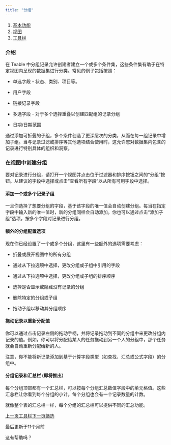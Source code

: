 ```yaml
---
title: "分组"
---
```


1. [基本功能](/ji-ben-gong-neng)
2. [视图](/ji-ben-gong-neng/shi-tu)
3. [工具栏](/ji-ben-gong-neng/shi-tu/shu-ju-gong-ju)

### 介绍

在 Teable 中分组记录允许创建者建立一个或多个条件集，这些条件集有助于在特定视图内呈现的数据集进行分类。常见的例子包括按照：

* 单选字段 - 状态、类别、项目等。

* 用户字段

* 链接记录字段

* 多选字段 - 对于多个选择重叠以创建匹配组的记录分组

* 日期/日期范围

通过添加可折叠的子组，多个条件创造了更深层次的分类，从而在每一组记录中增加子组。当与记录过滤或排序等其他选项结合使用时，这允许您对数据集内包含的记录进行特别具体的组织和洞察。

### 在视图中创建分组

要对记录进行分组，请打开一个视图并点击位于过滤器和排序按钮之间的“分组”按钮。从建议的字段中选择或点击“查看所有字段”以从所有可用字段中选择。

#### 添加一个或多个记录子组

一旦你选择了想要分组的字段，基于该字段的唯一值会自动创建分组。每当在指定字段中输入新的唯一值时，新的分组同样会自动添加。你也可以通过点击“添加子组”选项，按多个字段对记录进行分组。

#### 额外的分组配置选项

现在你已经设置了一个或多个分组，这里有一些额外的选项需要考虑：

* 折叠或展开视图中的所有分组

* 通过从下拉选项中选择，更改分组或子组中引用的字段

* 通过从下拉选项中选择，更改分组或子组的排序顺序

* 选择是否显示或隐藏没有记录的分组

* 删除特定的分组或子组

* 拖动子组以移动其分组顺序

#### 拖动记录以重新分配值

你可以通过点击记录左侧的拖动手柄，并将记录拖动到不同的分组中来更改分组内记录的值。例如，你可以将分配给某人的任务拖动到另一个人的分组中，那个任务就会自动重新分配给新的人。

注意，你不能将新记录添加到基于计算字段类型（如查找、汇总或公式字段）的分组中。

#### 分组记录和汇总栏 (即将推出）

每个分组顶部都有一个汇总栏，可以按每个分组汇总数值字段中的单元格值。这些汇总栏让你看到每个分组的小计。每个分组也会有一个记录数量的计数。

就像整个表的汇总栏一样，每个分组的汇总栏可以提供不同的汇总功能。

[上一页工具栏](/ji-ben-gong-neng/shi-tu/shu-ju-gong-ju)[下一页筛选](/ji-ben-gong-neng/shi-tu/shu-ju-gong-ju/shai-xuan)

最后更新于11个月前

这有帮助吗？
